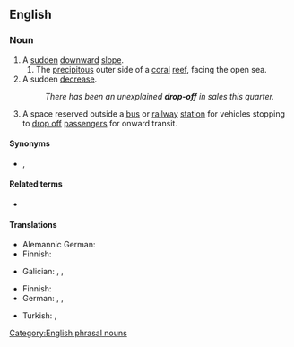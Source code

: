 {{also|dropoff|drop off}}

==English==

===Noun===
{{en-noun|head=[[drop]]-[[off]]}}

# A [[sudden]] [[downward]] [[slope]].
## The [[precipitous]] outer side of a [[coral]] [[reef]], facing the open sea.
# A sudden [[decrease]].
#: ''There has been an unexplained '''drop-off''' in sales this quarter.''
# {{lb|en|especially|_|US}} A space reserved outside a [[bus]] or [[railway]] [[station]] for vehicles stopping to [[drop off]] [[passengers]] for onward transit.

====Synonyms====
* {{sense|space for passenger alighting}} {{l|en|set-down}}, {{l|en|setting-down}}

====Related terms====
* {{l|en|drop off}}

====Translations====
{{trans-top|sudden downward slope}}
* Alemannic German: {{t|gsw|Felli|f}}
* Finnish: {{t+|fi|pudotus}}
{{trans-mid}}
* Galician: {{t+|gl|caída|f}}, {{t|gl|noiro|m}}, {{t|gl|terraplén|m}}
{{trans-bottom}}

{{trans-top|sudden decrease}}
* Finnish: {{t+|fi|pudotus}}
* German: {{t+|de|Abnahme|f}}, {{t+|de|Minderung|f}}, {{t+|de|Rückgang|m}}
{{trans-mid}}
* Turkish: {{t+|tr|azalma}}, {{t+|tr|gerileme}}
{{trans-bottom}}
[[Category:English phrasal nouns]]